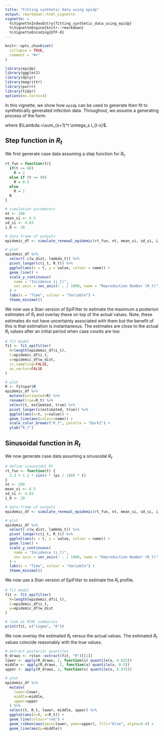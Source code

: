 ```yaml
---
title: "Fitting synthetic data using epidp"
output: rmarkdown::html_vignette
vignette: >
  %\VignetteIndexEntry{fitting_synthetic_data_using_epidp}
  %\VignetteEngine{knitr::rmarkdown}
  %\VignetteEncoding{UTF-8}
---
```


```r
knitr::opts_chunk$set(
  collapse = TRUE,
  comment = "#>"
)
```

```r
library(epidp)
library(ggplot2)
library(dplyr)
library(magrittr)
library(purrr)
library(tidyr)
options(mc.cores=4)
```


In this vignette, we show how `epidp` can be used to generate then fit to synthetically
generated infection data. Throughout, we assume a generating process of the form:

\begin{equation}
I_t \sim \text{Poisson}(R_t \Lambda_t),
\end{equation}

where $\Lambda:=\sum_{s=1}^t \omega_s I_{t-s}$.


## Step function in $R_t$
We first generate case data assuming a step function for $R_t$.
```r
rt_fun = function(t){
  if(t <= 60)
    R = 2
  else if (t <= 90)
    R = 0.5
  else
    R = 1
  R
}

# simulation parameters
nt <- 200
mean_si <- 6.5
sd_si <- 4.03
i_0 <- 10

# data frame of outputs
epidemic_df <- simulate_renewal_epidemic(rt_fun, nt, mean_si, sd_si, i_0)

# plot
epidemic_df %>%
  select(-c(w_dist, lambda_t)) %>%
  pivot_longer(c(i_t, R_t)) %>%
  ggplot(aes(x = t, y = value, colour = name)) +
  geom_line() +
  scale_y_continuous(
    name = "Incidence (i_t)",
    sec.axis = sec_axis(~ . / 1000, name = "Reproduction Number (R_t)")
  ) +
  labs(x = "Time", colour = "Variable") +
  theme_minimal()
```

We now use a Stan version of EpiFilter to estimate the maximum a posteriori estimates
of $R_t$ and overlay these on top of the actual values. Note, these estimates do
not have uncertainty associated with them but the benefit of this is that estimation
is instantaneous. The estimates are close to the actual $R_t$ values after an initial
period when case counts are low.
```r
# fit model
fit <- fit_epifilter(
  N=length(epidemic_df$i_t),
  C=epidemic_df$i_t,
  w=epidemic_df$w_dist,
  is_sampling=FALSE,
  as_vector=FALSE
)

# plot
R <- fit$par$R
epidemic_df %>% 
  mutate(estimated=R) %>% 
  rename(true=R_t) %>% 
  select(t, estimated, true) %>% 
  pivot_longer(c(estimated, true)) %>% 
  ggplot(aes(x=t, y=value)) +
  geom_line(aes(colour=name)) +
  scale_color_brewer("R_t", palette = "Dark2") +
  ylab("R_t")
```


## Sinusoidal function in $R_t$
We now generate case data assuming a sinusoidal $R_t$.
```r
# define sinusoidal Rt
rt_fun <- function(t) {
  1.3 + 1.2 * sin(4 * (pi / 180) * t)
}
nt <- 200
mean_si <- 6.5
sd_si <- 4.03
i_0 <- 10

# data frame of outputs
epidemic_df <- simulate_renewal_epidemic(rt_fun, nt, mean_si, sd_si, i_0)

# plot
epidemic_df %>%
  select(-c(w_dist, lambda_t)) %>%
  pivot_longer(c(i_t, R_t)) %>%
  ggplot(aes(x = t, y = value, colour = name)) +
  geom_line() +
  scale_y_continuous(
    name = "Incidence (i_t)",
    sec.axis = sec_axis(~ . / 1000, name = "Reproduction Number (R_t)")
  ) +
  labs(x = "Time", colour = "Variable") +
  theme_minimal()
```

We now use a Stan version of EpiFilter to estimate the $R_t$ profile.
```r
# fit model
fit <- fit_epifilter(
  N=length(epidemic_df$i_t),
  C=epidemic_df$i_t,
  w=epidemic_df$w_dist
)

# look at MCMC summaries
print(fit, c("sigma", "R"))
```

We now overlay the estimated $R_t$ versus the actual values. The estimated $R_t$ values
coincide reasonably with the true values.
```r
# extract posterior quantiles
R_draws <- rstan::extract(fit, "R")[[1]]
lower <- apply(R_draws, 2, function(x) quantile(x, 0.025))
middle <- apply(R_draws, 2, function(x) quantile(x, 0.5))
upper <- apply(R_draws, 2, function(x) quantile(x, 0.975))

# plot
epidemic_df %>% 
  mutate(
    lower=lower,
    middle=middle,
    upper=upper
  ) %>% 
  select(t, R_t, lower, middle, upper) %>% 
  ggplot(aes(x=t, y=R_t)) +
  geom_line(colour="red") +
  geom_ribbon(aes(ymin=lower, ymax=upper), fill="blue", alpha=0.4) +
  geom_line(aes(y=middle))
```


